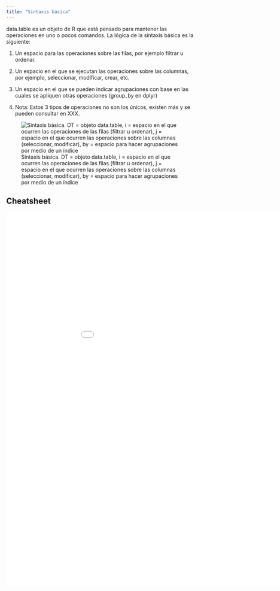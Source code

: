 ```yaml
---
title: "Sintaxis básica"
---
```


data.table es un objeto de R que está pensado para mantener las operaciones en uno o pocos comandos. La lógica de la sintaxis básica es la siguiente:

1. Un espacio para las operaciones sobre las filas, por ejemplo filtrar u ordenar.

2. Un espacio en el que se ejecutan las operaciones sobre las columnas, por ejemplo, seleccionar, modificar, crear, etc. 

3. Un espacio en el que se pueden indicar agrupaciones con base en las cuales se apliquen otras operaciones (group_by en dplyr)

4. Nota: Estos 3 tipos de operaciones no son los únicos, existen más y se pueden consultar en XXX. 


:::{.center}
![Sintaxis básica. DT = objeto data.table, i = espacio en el que ocurren las operaciones de las filas (filtrar u ordenar), j = espacio en el que ocurren las operaciones sobre las columnas (seleccionar, modificar), by = espacio para hacer agrupaciones por medio de un índice](img/sintaxis.png)
:::

## Cheatsheet

![](img/datatable.pdf){width="1000" height=1000}




